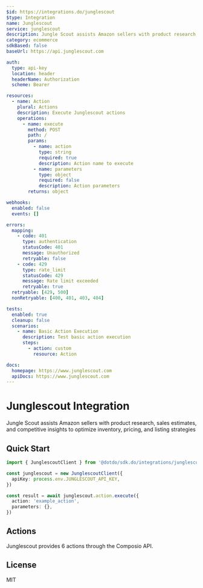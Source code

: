 ```yaml
---
$id: https://integrations.do/junglescout
$type: Integration
name: Junglescout
service: junglescout
description: Jungle Scout assists Amazon sellers with product research, sales estimates, and competitive insights to optimize inventory, pricing, and listing strategies
category: ecommerce
sdkBased: false
baseUrl: https://api.junglescout.com

auth:
  type: api-key
  location: header
  headerName: Authorization
  scheme: Bearer

resources:
  - name: Action
    plural: Actions
    description: Execute Junglescout actions
    operations:
      - name: execute
        method: POST
        path: /
        params:
          - name: action
            type: string
            required: true
            description: Action name to execute
          - name: parameters
            type: object
            required: false
            description: Action parameters
        returns: object

webhooks:
  enabled: false
  events: []

errors:
  mapping:
    - code: 401
      type: authentication
      statusCode: 401
      message: Unauthorized
      retryable: false
    - code: 429
      type: rate_limit
      statusCode: 429
      message: Rate limit exceeded
      retryable: true
  retryable: [429, 500]
  nonRetryable: [400, 401, 403, 404]

tests:
  enabled: true
  cleanup: false
  scenarios:
    - name: Basic Action Execution
      description: Test basic action execution
      steps:
        - action: custom
          resource: Action

docs:
  homepage: https://www.junglescout.com
  apiDocs: https://www.junglescout.com
---
```


# Junglescout Integration

Jungle Scout assists Amazon sellers with product research, sales estimates, and competitive insights to optimize inventory, pricing, and listing strategies

## Quick Start

```typescript
import { JunglescoutClient } from '@dotdo/sdk.do/integrations/junglescout'

const junglescout = new JunglescoutClient({
  apiKey: process.env.JUNGLESCOUT_API_KEY,
})

const result = await junglescout.action.execute({
  action: 'example_action',
  parameters: {},
})
```

## Actions

Junglescout provides 6 actions through the Composio API.

## License

MIT
